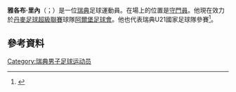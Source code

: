 {{Short description|Swedish footballer}}
{{Use dmy dates|date=November 2016}}
{{Infobox football biography
| name = 雅各布·里內 <br/>Jácob Karl
| fullname = Jacob Karl Anders Rinne
| image = Zenit Atlantic Cup 2016 (7).jpg
| image_size = 
| caption = 
| birth_date = {{birth date and age|1993|6|20|df=y}}
| birth_place = {{SWE}}[[舍夫德|舍夫德]]
| height = 1.88 m (6 ft 2 in)<ref name="Örebro SK">{{cite web |url=http://oskfotboll.se/vara-lag/a-laget/spelare/2014-01-15-30.-jacob-rinne.html |title=30. Jacob Rinne |work=Örebro SK |accessdate=6 September 2014 |language=sv |archive-url=https://web.archive.org/web/20140815164903/http://oskfotboll.se/vara-lag/a-laget/spelare/2014-01-15-30.-jacob-rinne.html |archive-date=15 August 2014 |url-status=dead }}</ref>
| position = [[守門員|守門員]]
| currentclub = [[阿爾堡足球會|阿爾堡]]
| clubnumber = 1
| youthclubs1 = 拉克索IF
| youthyears1 = {{0|0000}}–2009
| years1 = 2009
| clubs1 = 拉克索IF
| caps1 = 
| goals1 = 
| years2 = 2010–2013
| clubs2 = [[佛瓦德足球俱乐部|佛瓦德]]
| caps2 = 73
| goals2 = 0
| years3 = 2013–2016
| clubs3 = [[奧雷布洛體育俱樂部|奧雷布洛]]
| caps3 = 37
| goals3 = 0
| years4 = 2013
| clubs4 = → [[佛瓦德足球俱乐部|佛瓦德]] (外借)
| caps4 = 2
| goals4 = 0
| years5 = 2016–2017
| clubs5 = [[皇家根特體育會|根特]] 
| caps5 = 13
| goals5 = 0
| years6 = 2017–
| clubs6 = [[阿爾堡足球會|阿爾堡]]
| caps6 = 136
| goals6 = 0
| nationalyears1 = 2012
| nationalteam1 = [[瑞典U19|瑞典U19]]
| nationalcaps1 = 1
| nationalgoals1 = 0
| nationalyears2 = 2012–2015
| nationalteam2 = [[瑞典21歲以下國家足球隊|瑞典U21]]
| nationalcaps2 = 3
| nationalgoals2 = 0
| nationalyears3 = 2016–
| nationalteam3 = [[瑞典國家足球隊|瑞典]]
| nationalcaps3 = 3
| nationalgoals3 = 0
| club-update = 2021年8月28日
| nationalteam-update = 2019年1月8日
}}

'''雅各布·里內'''（{{lang-sv|Jacob Rinne}}；{{bd|1993年|6月20日}}）是一位[[瑞典|瑞典]]足球運動員。在場上的位置是[[守門員|守門員]]。他現在效力於[[丹麥足球超級聯賽|丹麥足球超級聯賽]]球隊[[阿爾堡足球會|阿爾堡足球會]]。他也代表瑞典U21國家足球隊參賽<ref name="Soccerway">{{cite web|url=http://us.soccerway.com/players/jacob-rinne/132378/ |title=Jacob Rinne |work=Soccerway |accessdate=6 September 2014 }}</ref>。

==參考資料==
{{Reflist}}

{{DEFAULTSORT: Rinne, Jacob}}
[[Category:瑞典男子足球运动员|Category:瑞典男子足球运动员]]